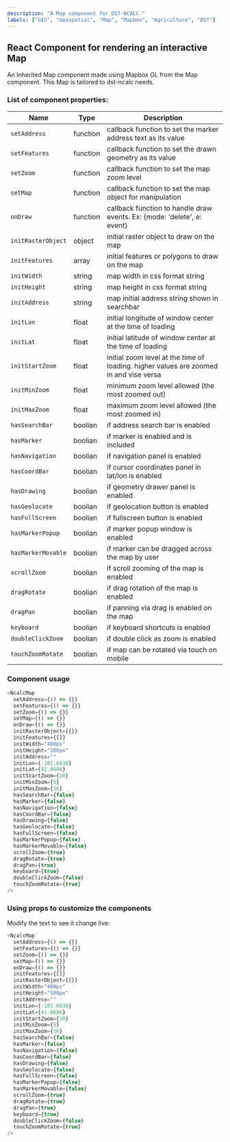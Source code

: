 ```yaml
---
description: "A Map component for DST-NCALC."
labels: ["GIS", "Geospatial", "Map", "Mapbox", "Agriculture", "DST"]
---
```



## React Component for rendering an interactive Map

An Inherited Map component made using Mapbox GL from the Map component.
This Map is tailored to dst-ncalc needs.

### List of component properties:

| Name               | Type     | Description                                                                           |
| ------------------ | -------- | ------------------------------------------------------------------------------------- |
| `setAddress`       | function | callback function to set the marker address text as its value                         |
| `setFeatures`      | function | callback function to set the drawn geometry as its value                              |
| `setZoom`          | function | callback function to set the map zoom level                                           |
| `setMap`           | function | callback function to set the map object for manipulation                              |
| `onDraw`           | function | callback function to handle draw events. Ex: {mode: 'delete', e: event}               |
| `initRasterObject` | object   | initial raster object to draw on the map                                              |
| `initFeatures`     | array    | initial features or polygons to draw on the map                                       |
| `initWidth`        | string   | map width in css format string                                                        |
| `initHeight`       | string   | map height in css format string                                                       |
| `initAddress`      | string   | map initial address string shown in searchbar                                         |
| `initLon`          | float    | initial longitude of window center at the time of loading                             |
| `initLat`          | float    | initial latitude of window center at the time of loading                              |
| `initStartZoom`    | float    | initial zoom level at the time of loading. higher values are zoomed in and vise versa |
| `initMinZoom`      | float    | minimum zoom level allowed (the most zoomed out)                                      |
| `initMaxZoom`      | float    | maximum zoom level allowed (the most zoomed in)                                       |
| `hasSearchBar`     | boolian  | if address search bar is enabled                                                      |
| `hasMarker`        | boolian  | if marker is enabled and is included                                                  |
| `hasNavigation`    | boolian  | if navigation panel is enabled                                                        |
| `hasCoordBar`      | boolian  | if cursor coordinates panel in lat/lon is enabled                                     |
| `hasDrawing`       | boolian  | if geometry drawer panel is enabled                                                   |
| `hasGeolocate`     | boolian  | if geolocation button is enabled                                                      |
| `hasFullScreen`    | boolian  | if fullscreen button is enabled                                                       |
| `hasMarkerPopup`   | boolian  | if marker popup window is enabled                                                     |
| `hasMarkerMovable` | boolian  | if marker can be dragged across the map by user                                       |
| `scrollZoom`       | boolian  | if scroll zooming of the map is enabled                                               |
| `dragRotate`       | boolian  | if drag rotation of the map is enabled                                                |
| `dragPan`          | boolian  | if panning via drag is enabled on the map                                             |
| `keyboard`         | boolian  | if keyboard shortcuts is enabled                                                      |
| `doubleClickZoom`  | boolian  | if double click as zoom is enabled                                                    |
| `touchZoomRotate`  | boolian  | if map can be rotated via touch on mobile                                             |

### Component usage

```js
<NcalcMap
  setAddress={() => {}}
  setFeatures={() => {}}
  setZoom={() => {}}
  setMap={() => {}}
  onDraw={() => {}}
  initRasterObject={{}}
  initFeatures={[]}
  initWidth="400px"
  initHeight="300px"
  initAddress=""
  initLon={-101.6838}
  initLat={41.0686}
  initStartZoom={10}
  initMinZoom={5}
  initMaxZoom={16}
  hasSearchBar={false}
  hasMarker={false}
  hasNavigation={false}
  hasCoordBar={false}
  hasDrawing={false}
  hasGeolocate={false}
  hasFullScreen={false}
  hasMarkerPopup={false}
  hasMarkerMovable={false}
  scrollZoom={true}
  dragRotate={true}
  dragPan={true}
  keyboard={true}
  doubleClickZoom={false}
  touchZoomRotate={true}
/>
```

### Using props to customize the components

Modify the text to see it change live:

```js live
<NcalcMap
  setAddress={() => {}}
  setFeatures={() => {}}
  setZoom={() => {}}
  setMap={() => {}}
  onDraw={() => {}}
  initFeatures={[]}
  initRasterObject={{}}
  initWidth="400px"
  initHeight="500px"
  initAddress=""
  initLon={-101.6838}
  initLat={41.0686}
  initStartZoom={10}
  initMinZoom={5}
  initMaxZoom={16}
  hasSearchBar={false}
  hasMarker={false}
  hasNavigation={false}
  hasCoordBar={false}
  hasDrawing={false}
  hasGeolocate={false}
  hasFullScreen={false}
  hasMarkerPopup={false}
  hasMarkerMovable={false}
  scrollZoom={true}
  dragRotate={true}
  dragPan={true}
  keyboard={true}
  doubleClickZoom={false}
  touchZoomRotate={true}
/>
```
